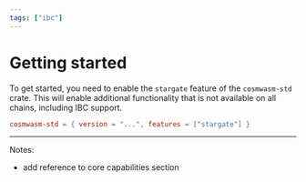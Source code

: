 ```yaml
---
tags: ["ibc"]
---
```



<Tags />

# Getting started

To get started, you need to enable the `stargate` feature of the `cosmwasm-std`
crate. This will enable additional functionality that is not available on all
chains, including IBC support.

```toml
cosmwasm-std = { version = "...", features = ["stargate"] }
```

---

Notes:

- add reference to core capabilities section
